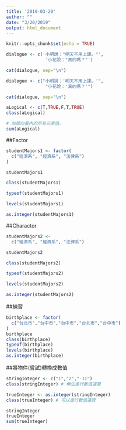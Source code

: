 ```yaml
---
title: '2019-03-20'
author: ""
date: "3/20/2019"
output: html_document
---
```


```r
knitr::opts_chunk$set(echo = TRUE)
```

```r
dialogue <- c('小明說："明天不用上課。"',
               '小花說："真的嗎？"')

cat(dialogue, sep="\n")
```

```r
dialogue <- c("小明說：'明天不用上課。'",
               "小花說：'真的嗎？'")

cat(dialogue, sep="\n")
```

```r
aLogical <- c(T,TRUE,F,T,TRUE)
class(aLogical)
```

```r
# 加總向量內的所有元素值。
sum(aLogical)
```

##Factor
```r
studentMajors1 <- factor(
  c("經濟系", "經濟系", "法律系")
)
```

```r
studentMajors1
```

```r
class(studentMajors1)
```

```r
typeof(studentMajors1)
```

```r
levels(studentMajors1)
```

```r
as.integer(studentMajors1)
```

##Charactor
```r
studentMajors2 <-
  c("經濟系", "經濟系", "法律系")
```

```r
studentMajors2 
```

```r
class(studentMajors2)
```

```r
typeof(studentMajors2)
```

```r
levels(studentMajors2)
```

```r
as.integer(studentMajors2)
```


##練習
```r
birthplace <- factor(
  c("台北市","台中市","台中市","台北市","台中市")
)
birthplace
class(birthplace)
typeof(birthplace)
levels(birthplace)
as.integer(birthplace)
```


##將物件(嘗試)轉換成數值
```r
stringInteger <- c("1","2","-11")
class(stringInteger) # 無法進行數值運算
```

```r
trueInteger <- as.integer(stringInteger)
class(trueInteger) # 可以進行數值運算
```

```r
stringInteger
trueInteger
sum(trueInteger)
```

